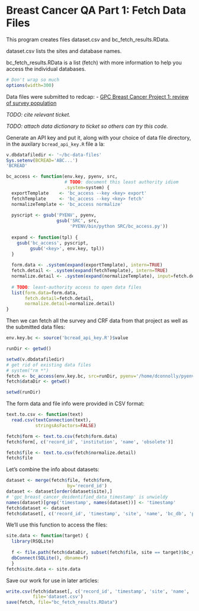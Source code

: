 Breast Cancer QA Part 1: Fetch Data Files
=========================================

This program creates files dataset.csv and bc_fetch_results.RData.

dataset.csv lists the sites and database names.

bc_fetch_results.RData is a list (fetch) with more 
information to help you access the individual
databases.



```r
# Don't wrap so much
options(width=300) 
```

Data files were submitted to redcap:
 - [GPC Breast Cancer Project 1: review of survey population][4044]

[4044]: https://redcap.kumc.edu/redcap_v5.7.7/index.php?pid=4044

*TODO: cite relevant ticket.*

*TODO: attach data dictionary to ticket so others can try this code.*

Generate an API key and put it, along with your choice of data file directory, in the auxilary `bcread_api_key.R` file a la:

```r
v.dbdatafiledir <- '~/bc-data-files'
Sys.setenv(BCREAD='ABC...')
'BCREAD'
```

```r
bc_access <- function(env.key, pyenv, src,
                      # TODO: document this least authority idiom
                      .system=system) {
  exportTemplate    <- 'bc_access --key <key> export'
  fetchTemplate     <- 'bc_access --key <key> fetch'
  normalizeTemplate <- 'bc_access normalize'
  
  pyscript <- gsub('PYENV', pyenv,
                   gsub('SRC', src,
                        'PYENV/bin/python SRC/bc_access.py'))
  
  expand <- function(tpl) {
    gsub('bc_access', pyscript,
         gsub('<key>', env.key, tpl))
  }
  
  form.data <- .system(expand(exportTemplate), intern=TRUE)
  fetch.detail <- .system(expand(fetchTemplate), intern=TRUE)
  normalize.detail <- .system(expand(normalizeTemplate), input=fetch.detail, intern=TRUE)
  
  # TODO: least-authority access to open data files
  list(form.data=form.data,
       fetch.detail=fetch.detail,
       normalize.detail=normalize.detail)
}

```

Then we can fetch all the survey and CRF data from that project as well as the submitted data files:

```r
env.key.bc <- source('bcread_api_key.R')$value

runDir <- getwd()

setwd(v.dbdatafiledir)
# get rid of existing data files
# system("rm *")
fetch <- bc_access(env.key.bc, src=runDir, pyenv='/home/dconnolly/pyenv/bcqa')
fetch$dataDir <- getwd()

setwd(runDir)
```

The form data and file info were provided in CSV format:

```r
text.to.csv <- function(text)
  read.csv(textConnection(text),
           stringsAsFactors=FALSE)

fetch$form <- text.to.csv(fetch$form.data)
fetch$form[, c('record_id', 'institution', 'name', 'obsolete')]

fetch$file <- text.to.csv(fetch$normalize.detail)
fetch$file
```

Let's combine the info about datasets:

```r
dataset <- merge(fetch$file, fetch$form,
                       by='record_id')
dataset <- dataset[order(dataset$site),]
# 'gpc_breast_cancer_deidentified_data_timestamp' is unwieldy
names(dataset)[grep('timestamp', names(dataset))] <- 'timestamp'
fetch$dataset <- dataset
fetch$dataset[, c('record_id', 'timestamp', 'site', 'name', 'bc_db', 'patient_qty')]
```

We'll use this function to access the files:

```r
site.data <- function(target) {
  library(RSQLite)
  
  f <- file.path(fetch$dataDir, subset(fetch$file, site == target)$bc_db)
  dbConnect(SQLite(), dbname=f)
  }
fetch$site.data <- site.data
```

Save our work for use in later articles:

```r
write.csv(fetch$dataset[, c('record_id', 'timestamp', 'site', 'name', 'bc_db')],
          file='dataset.csv')
save(fetch, file="bc_fetch_results.RData")
```
